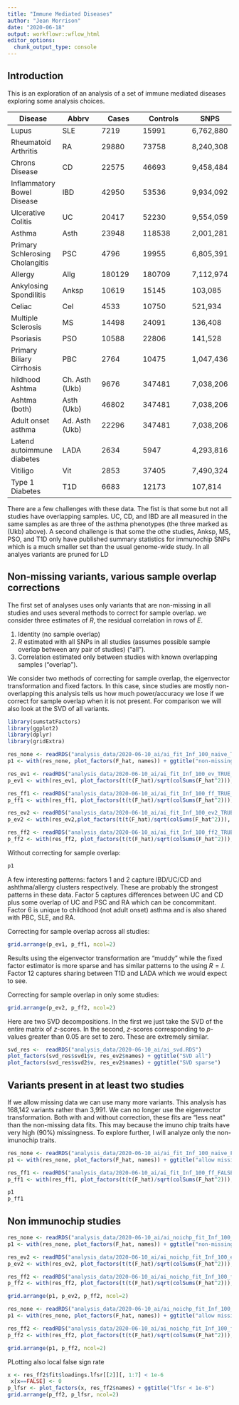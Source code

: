 ```yaml
---
title: "Immune Mediated Diseases"
author: "Jean Morrison"
date: "2020-06-18"
output: workflowr::wflow_html
editor_options:
  chunk_output_type: console
---
```


## Introduction

This is an exploration of an analysis of a set of immune mediated diseases exploring some analysis choices. 

Disease |Abbrv |  Cases | Controls | SNPS  
--------|--------|--------|----------|------
Lupus | SLE    |  7219  | 15991    | 6,762,880
Rheumatoid Arthritis | RA     | 29880  | 73758    |  8,240,308 
Chrons Disease| CD     | 22575	| 46693    | 9,458,484 
Inflammatory Bowel  Disease | IBD    | 42950	| 53536    | 9,934,092
Ulcerative Colitis| UC     | 20417	| 52230    |  9,554,059 
Asthma | Asth   | 23948  |	118538   | 2,001,281 
Primary Schlerosing Cholangitis | PSC    | 4796	  | 19955    | 6,805,391 
Allergy | Allg   | 180129	| 180709   | 7,112,974 
Ankylosing Spondilitis | Anksp  | 10619	| 15145    | 103,085 
Celiac | Cel    | 4533	  | 10750    | 521,934 
Multiple Sclerosis| MS     | 14498	| 24091    | 136,408 
Psoriasis| PSO    | 10588	| 22806    | 141,528 
Primary Biliary Cirrhosis | PBC    |2764	  | 10475    | 1,047,436 
hildhood Ashtma | Ch. Asth (Ukb) | 9676 |	347481 | 7,038,206 
Ashtma (both) | Asth (Ukb) |46802 | 	347481 | 7,038,206 
Adult onset asthma | Ad. Asth (Ukb) | 22296 |	347481 | 7,038,206 
Latend autoimmune diabetes | LADA | 2634	| 5947 | 4,293,816 
Vitiligo | Vit | 2853	| 37405 | 7,490,324
Type 1 Diabetes | T1D | 6683	| 12173 |  107,814
 
There are a few challenges with these data. The fist is that some but not all studies have overlapping samples. UC, CD, and IBD are all measured in the same samples as are three of the asthma phenotypes (the three marked as (Ukb) above). A second challenge is that some the othe studies, Anksp, MS, PSO, and T1D only have published summary statistics for immunochip SNPs which is a much smaller set than the usual genome-wide study. 
In all analyes variants are pruned for LD

## Non-missing variants, various sample overlap corrections

The first set of analyses uses only variants that are non-missing in all studies and uses several methods to correct for sample overlap. we consider three estimates of $R$, the residual correlation in rows of $E$.

1. Identity (no sample overlap)
2. $R$ estimated with all SNPs in all studies (assumes possible sample overlap between any pair of studies) ("all").
3. Correlation estimated only between studies with known overlapping samples ("overlap"). 

We consider two methods of correcting for sample overlap, the eigenvector transformation and fixed factors. In this case, since studies are mostly non-overlapping this analysis tells us how much power/accuracy we lose if we correct for sample overlap when it is not present. For comparison we will also look at the SVD of all variants.

```r
library(sumstatFactors)
library(ggplot2)
library(dplyr)
library(gridExtra)

res_none <- readRDS("analysis_data/2020-06-10_ai/ai_fit_Inf_100_naive_TRUE_2.RDS")
p1 <- with(res_none, plot_factors(F_hat, names)) + ggtitle("non-missing, R = I")

res_ev1 <- readRDS("analysis_data/2020-06-10_ai/ai_fit_Inf_100_ev_TRUE_2.RDS")
p_ev1 <- with(res_ev1, plot_factors(t(t(F_hat)/sqrt(colSums(F_hat^2))), names)) + ggtitle("non-missing, R1 (all), ev")

res_ff1 <- readRDS("analysis_data/2020-06-10_ai/ai_fit_Inf_100_ff_TRUE_2.RDS")
p_ff1 <- with(res_ff1, plot_factors(t(t(F_hat)/sqrt(colSums(F_hat^2))), names)) + ggtitle("non-missing, R1 (all), ff")

res_ev2 <- readRDS("analysis_data/2020-06-10_ai/ai_fit_Inf_100_ev2_TRUE_2.RDS")
p_ev2 <- with(res_ev2,plot_factors(t(t(F_hat)/sqrt(colSums(F_hat^2))), names)) + ggtitle("non-missing, R2 (overlap), ev")

res_ff2 <- readRDS("analysis_data/2020-06-10_ai/ai_fit_Inf_100_ff2_TRUE_2.RDS")
p_ff2 <- with(res_ff2, plot_factors(t(t(F_hat)/sqrt(colSums(F_hat^2))), names))+ ggtitle("non-missing, R2 (overlap), ff")

```

Without correcting for sample overlap:
```r
p1
```

A few interesting patterns: factors 1 and 2 capture IBD/UC/CD and ashthma/allergy clusters respectively. These are probably the strongest patterns in these data. Factor 5 captures differences between UC and CD plus some overlap of UC and PSC and RA which can be concommitant. Factor 6 is unique to childhood (not adult onset) asthma and is also shared with PBC, SLE, and RA. 

Correcting for sample overlap across all studies:
```r
grid.arrange(p_ev1, p_ff1, ncol=2)
```

Results using the eigenvector transformation are "muddy" while the fixed factor estimator is more sparse and has similar patterns to the using $R=I$. Factor 12 captures sharing between T1D and LADA which we would expect to see.

Correcting for sample overlap in only some studies:
```r
grid.arrange(p_ev2, p_ff2, ncol=2)
```

Here are two SVD decompositions. In the first we just take the SVD of the entire matrix of $z$-scores. In the second, $z$-scores corresponding to $p$-values greater than 0.05 are set to zero. These are extremely similar.
```r
svd_res <-  readRDS("analysis_data/2020-06-10_ai/ai_svd.RDS")
plot_factors(svd_res$svd1$v, res_ev2$names) + ggtitle("SVD all")
plot_factors(svd_res$svd2$v, res_ev2$names) + ggtitle("SVD sparse")

```

## Variants present in at least two studies

If we allow missing data we can use many more variants. This analysis has 168,142 variants rather than 3,991. We can no longer use the eigenvector transformation. Both with and without correction, these fits are "less neat" than the non-missing data fits. This may because the imuno chip traits have very high (90%) missingness. To explore further, I will analyze only the non-imunochip traits.

```r
res_none <- readRDS("analysis_data/2020-06-10_ai/ai_fit_Inf_100_naive_FALSE_2.RDS")
p1 <- with(res_none, plot_factors(F_hat, names)) + ggtitle("allow missing, R = I")

res_ff1 <- readRDS("analysis_data/2020-06-10_ai/ai_fit_Inf_100_ff_FALSE_2.RDS")
p_ff1 <- with(res_ff1, plot_factors(t(t(F_hat)/sqrt(colSums(F_hat^2))), names)) + ggtitle("allow missing, R1 (all), ff")

p1
p_ff1

```

## Non immunochip studies

```r
res_none <- readRDS("analysis_data/2020-06-10_ai/ai_noichp_fit_Inf_100_naive2_TRUE_2.RDS")
p1 <- with(res_none, plot_factors(F_hat, names)) + ggtitle("non-missing, R = I")

res_ev2 <- readRDS("analysis_data/2020-06-10_ai/ai_noichp_fit_Inf_100_ev2_TRUE_2.RDS")
p_ev2 <- with(res_ev2, plot_factors(t(t(F_hat)/sqrt(colSums(F_hat^2))), names)) + ggtitle("non-missing, R2 (overlap), ev")

res_ff2 <- readRDS("analysis_data/2020-06-10_ai/ai_noichp_fit_Inf_100_ff2_TRUE_2.RDS")
p_ff2 <- with(res_ff2, plot_factors(t(t(F_hat)/sqrt(colSums(F_hat^2))), names))+ ggtitle("non-missing, R2 (overlap), ff")

grid.arrange(p1, p_ev2, p_ff2, ncol=2)
```


```r
res_none <- readRDS("analysis_data/2020-06-10_ai/ai_noichp_fit_Inf_100_naive2_FALSE_2.RDS")
p1 <- with(res_none, plot_factors(F_hat, names)) + ggtitle("allow missing, R = I")

res_ff2 <- readRDS("analysis_data/2020-06-10_ai/ai_noichp_fit_Inf_100_ff2_FALSE_2.RDS")
p_ff2 <- with(res_ff2, plot_factors(t(t(F_hat)/sqrt(colSums(F_hat^2))), names))+ ggtitle("allow missing, R2 (overlap), ff")

grid.arrange(p1, p_ff2, ncol=2)
```


PLotting also local false sign rate
```r
x <- res_ff2$fit$loadings.lfsr[[2]][, 1:7] < 1e-6
 x[x==FALSE] <- 0
p_lfsr <- plot_factors(x, res_ff2$names) + ggtitle("lfsr < 1e-6")
grid.arrange(p_ff2, p_lfsr, ncol=2)
```
